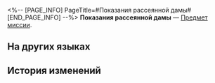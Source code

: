 <%-- [PAGE_INFO]
PageTitle=#Показания рассеянной дамы#
[END_PAGE_INFO] --%>
{{Предмет Инфобокс
|id          = 140128
|Изображение = Предмет Показания рассеянной дамы.png
|Тип         = Предмет миссии
|Инвентарь   = Миссии
|Редкость    = 3
|Эффект      = 
|Описание    = Показания, которые Таньтань записал на месте происшествия. Извлечь полезную информацию из сбивчивых заявлений очевидца - непростая задача.
}}
'''Показания рассеянной дамы''' — [[Предмет миссии]].

==На других языках==
{{На других языках
|en   = Testimony From the Clumsy Lady
|zhs  = 有些迷糊的女士证言
|zht  = 有些迷糊的女士證言
|ja   = ぼんやりしている女性の証言
|ko   = 약간 정신없는 여자의 증언
|es   = Testimonio de la mujer confundida
|fr   = Témoignage de la dame maladroite
|ru   = Показания рассеянной дамы
|th   = คำให้การจากผู้หญิงที่ดูสับสน
|vi   = Tường Trình Của Quý Cô Hơi Lơ Tơ Mơ
|de   = Zeugenaussage der tollpatschigen Dame
|id   = Kesaksian Wanita yang Kebingungan
|pt   = Testemunho da Moça Estabanada
}}

==История изменений==
{{История изменений|3.5}}